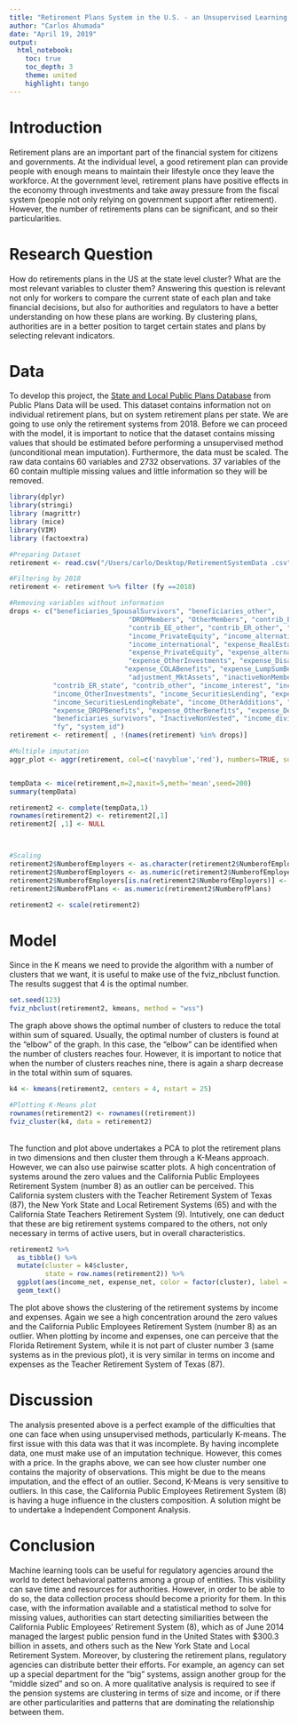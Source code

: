 ```yaml
---
title: "Retirement Plans System in the U.S. - an Unsupervised Learning Approach"
author: "Carlos Ahumada"
date: "April 19, 2019"
output:
  html_notebook:
    toc: true 
    toc_depth: 3  
    theme: united  
    highlight: tango  
---
```



# Introduction
Retirement plans are an important part of the financial system for citizens and governments. At the individual level, a good retirement plan can provide people with enough means to maintain their lifestyle once they leave the workforce. At the government level, retirement plans have positive effects in the economy through investments and take away pressure from the fiscal system (people not only relying on government support after retirement). However, the number of retirements plans can be significant, and so their particularities.  

# Research Question
How do retirements plans in the US at the state level cluster? What are the most relevant variables to cluster them? Answering this question is relevant not only for workers to compare the current state of each plan and take financial decisions, but also for authorities and regulators to have a better understanding on how these plans are working. By clustering plans, authorities are in a better position to target certain states and plans by selecting relevant indicators. 

# Data
To develop this project, the [State and Local Public Plans Database](https://publicplansdata.org/public-plans-database/download-full-data-set/) from Public Plans Data will be used. This dataset contains information not on individual retirement plans, but on system retirement plans per state. We are going to use only the retirement systems from 2018. Before we can proceed with the model, it is important to notice that the dataset contains missing values that should be estimated before performing a unsupervised method (unconditional mean imputation). Furthermore, the data must be scaled. The raw data contains 60 variables and 2732 observations. 37 variables of the 60 contain multiple missing values and  little information so they will be removed.

```r
library(dplyr)
library(stringi)
library (magrittr)
library (mice)
library(VIM)
library (factoextra)
```

```r
#Preparing Dataset
retirement <- read.csv("/Users/carlo/Desktop/RetirementSystemData .csv")

#Filtering by 2018
retirement <- retirement %>% filter (fy ==2018)

#Removing variables without information
drops <- c("beneficiaries_SpousalSurvivors", "beneficiaries_other",
                              "DROPMembers", "OtherMembers", "contrib_EE_PurchaseService",
                              "contrib_EE_other", "contrib_ER_other", "FairValueChange_RealEstate",
                              "income_PrivateEquity", "income_alternatives", 
                              "income_international", "expense_RealEstate", 
                              "expense_PrivateEquity", "expense_alternatives", 
                              "expense_OtherInvestments", "expense_DisabilityBenefits", 
                             "expense_COLABenefits", "expense_LumpSumBenefits", 
                              "adjustment_MktAssets", "inactiveNonMembers", "beneficiaries_survivor",
           "contrib_ER_state", "contrib_other", "income_interest", "income_dividend", "income_RealEstate",
           "income_OtherInvestments", "income_SecuritiesLending", "expense_SecuritiesLending",
           "income_SecuritiesLendingRebate", "income_OtherAdditions", "expense_DeathBenefits",
           "expense_DROPBenefits", "expense_OtherBenefits", "expense_Depreciation", "expense_SurvivorBenefits",
           "beneficiaries_survivors", "InactiveNonVested", "income_dividends", "expense_OtherDeductions", "expense_RetBenefits", 
           "fy", "system_id")
retirement <- retirement[ , !(names(retirement) %in% drops)]

#Multiple imputation
aggr_plot <- aggr(retirement, col=c('navyblue','red'), numbers=TRUE, sortVars=TRUE, labels=names(data), cex.axis=.7, gap=3, ylab=c("Histogram of missing data","Pattern"))


tempData <- mice(retirement,m=2,maxit=5,meth='mean',seed=200)
summary(tempData)

retirement2 <- complete(tempData,1)
rownames(retirement2) <- retirement2[,1]
retirement2[ ,1] <- NULL



#Scaling
retirement2$NumberofEmployers <- as.character(retirement2$NumberofEmployers)
retirement2$NumberofEmployers <- as.numeric(retirement2$NumberofEmployers)
retirement2$NumberofEmployers[is.na(retirement2$NumberofEmployers)] <- 1
retirement2$NumberofPlans <- as.numeric(retirement2$NumberofPlans)

retirement2 <- scale(retirement2)

```


# Model
Since in the K means we need to provide the algorithm with a number of clusters that we want, it is useful to make use of the fviz_nbclust function. The results suggest that 4 is the optimal number.
```r
set.seed(123)
fviz_nbclust(retirement2, kmeans, method = "wss")
```

The graph above shows the optimal number of clusters to reduce the total within sum of squared. Usually, the optimal number of clusters is found at the "elbow" of the graph. In this case, the "elbow" can be identified when the number of clusters reaches four. However, it is important to notice that when the number of clusters reaches nine, there is again a sharp decrease in the total within sum of squares. 


```r
k4 <- kmeans(retirement2, centers = 4, nstart = 25)
```

```r
#Plotting K-Means plot
rownames(retirement2) <- rownames((retirement))
fviz_cluster(k4, data = retirement2)
```
<br>The function and plot above undertakes a PCA to plot the retirement plans in two dimensions and then cluster them through a K-Means approach. However, we can also use pairwise scatter plots. A high concentration of systems around the zero values and the California Public Employees Retirement System (number 8) as an outlier can be perceived. This California system clusters with the Teacher Retirement System of Texas (87), the New York State and Local Retirement Systems (65) and with the California State Teachers Retirement System (9). Intutively, one can deduct that these are big retirement systems compared to the others, not only necessary in terms of active users, but in overall characteristics. <br>


```r
retirement2 %>%
  as_tibble() %>%
  mutate(cluster = k4$cluster,
         state = row.names(retirement2)) %>%
  ggplot(aes(income_net, expense_net, color = factor(cluster), label = state)) +
  geom_text()
```
The plot above shows the clustering of the retirement systems by income and expenses. Again we see a high concentration around the zero values and the California Public Employees Retirement System (number 8) as an outlier. When plotting by income and expenses, one can perceive that the Florida Retirement System, while it is not part of cluster number 3 (same systems as in the previous plot), it is very similar in terms on income and expenses as the Teacher Retirement System of Texas (87). 


# Discussion
The analysis presented above is a perfect example of the difficulties that one can face when using unsupervised methods, particularly K-means. The first issue with this data was that it was incomplete. By having incomplete data, one must make use of an imputation technique. However, this comes with a price. In the graphs above, we can see how cluster number one contains the majority of observations. This might be due to the means imputation, and the effect of an outlier. Second, K-Means is very sensitive to outliers. In this case, the California Public Employees Retirement System (8) is having a huge influence in the clusters composition. A solution might be to undertake a Independent Component Analysis. 

# Conclusion
Machine learning tools can be useful for regulatory agencies around the world to detect behavioral patterns among a group of entities. This visibility can save time and resources for authorities. However, in order to be able to do so, the data collection process should become a priority for them. In this case, with the information available and a statistical method to solve for missing values, authorities can start detecting similiarities between the California Public Employees' Retirement System (8), which as of June 2014 managed the largest public pension fund in the United States with $300.3 billion in assets, and others such as the New York State and Local Retirement System. Moreover, by clustering the retirement plans, regulatory agencies can distribute better their efforts. For example, an agency can set up a special department for the "big" systems, assign another group for the "middle sized" and so on. A more qualitative analysis is required to see if the pension systems are clustering in terms of size and income, or if there are other particularities and patterns that are dominating the relationship between them. 











